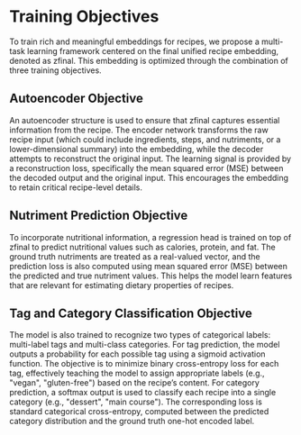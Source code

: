 # Training Objectives

To train rich and meaningful embeddings for recipes, we propose a multi-task learning framework centered on the final unified recipe embedding, denoted as zfinal. This embedding is optimized through the combination of three training objectives.

## Autoencoder Objective

An autoencoder structure is used to ensure that zfinal captures essential information from the recipe. The encoder network transforms the raw recipe input (which could include ingredients, steps, and nutriments, or a lower-dimensional summary) into the embedding, while the decoder attempts to reconstruct the original input. The learning signal is provided by a reconstruction loss, specifically the mean squared error (MSE) between the decoded output and the original input. This encourages the embedding to retain critical recipe-level details.

## Nutriment Prediction Objective

To incorporate nutritional information, a regression head is trained on top of zfinal to predict nutritional values such as calories, protein, and fat. The ground truth nutriments are treated as a real-valued vector, and the prediction loss is also computed using mean squared error (MSE) between the predicted and true nutriment values. This helps the model learn features that are relevant for estimating dietary properties of recipes.

## Tag and Category Classification Objective

The model is also trained to recognize two types of categorical labels: multi-label tags and multi-class categories. For tag prediction, the model outputs a probability for each possible tag using a sigmoid activation function. The objective is to minimize binary cross-entropy loss for each tag, effectively teaching the model to assign appropriate labels (e.g., "vegan", "gluten-free") based on the recipe’s content. For category prediction, a softmax output is used to classify each recipe into a single category (e.g., "dessert", "main course"). The corresponding loss is standard categorical cross-entropy, computed between the predicted category distribution and the ground truth one-hot encoded label.
